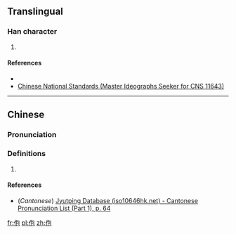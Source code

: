==Translingual==

===Han character===
{{Han char|rn=9|rad=人|as=05|sn=7|four=|canj=OPRU|ids=⿰亻包}}

# {{defn|Han|sort=人05}}

====References====
* {{Han ref|kx=0100.021|hdz=10137.081|uh=4F68|ud=20328}}
*[http://www.cns11643.gov.tw/AIDB/query_general_view.do?page=3&code=6449 Chinese National Standards (Master Ideographs Seeker for CNS 11643)]

----

==Chinese==
{{zh-forms}}

===Pronunciation===
{{zh-pron
|m=bāo
|c=baau1
|mc=
|oc=
|ma=
|cat=
}}

===Definitions===
# {{rfdef|lang=zh}}

====References====
*(''Cantonese'') [http://www.iso10646hk.net/jp/document/download.jsp Jyutping Database (iso10646hk.net) - Cantonese Pronunciation List (Part 1), p. 64]

[[fr:佨]]
[[pl:佨]]
[[zh:佨]]